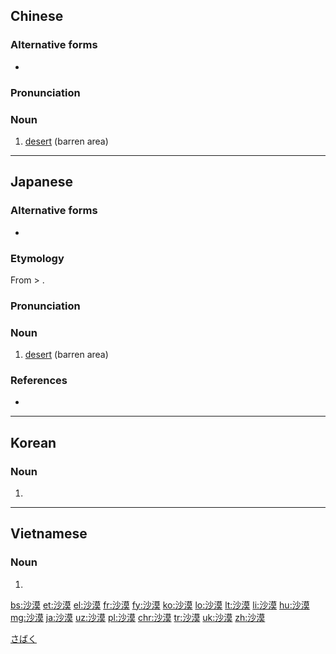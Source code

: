 ==Chinese==
{{zh-forms}}

===Alternative forms===
* {{zh-l|砂漠}}

===Pronunciation===
{{zh-pron
|m=shāmò
|ma=Zh-shamò.ogg
|c=saa1 mok6
|h=pfs=sâ-mo̍k
|mn=qz,twv,xm,zz:soa-bô͘/tw:soa-bo̍k/zz:see-bô͘/twv:sa-bo̍k/twv:sa-bô͘
|cat=n
}}

===Noun===
{{zh-noun}}

# [[desert]] (barren area)

{{zh-cat|Elementary}}

----

==Japanese==
{{ja-kanjitab|さ|ばく|yomi=on}}

===Alternative forms===
* {{ja-r|砂%漠|さ%ばく}}

===Etymology===
From {{etyl|ltc|ja}} {{IPAchar|/*ʂamɑk̚/}} > {{etyl|ja|-}} {{IPAchar|/*sabaku/}}.

===Pronunciation===
{{ja-pron|さばく|acc=h|acc_ref=NHK|y=ko}}

===Noun===
{{ja-noun|さばく}}

# [[desert]] (barren area)

===References===
<references/>
* {{R:Shogakukan}}

[[Category:ja:Landforms|さばく]]

----

==Korean==
{{ko-hanjatab}}

===Noun===
{{ko-noun|hangeul=사막}}

# {{hanja form of|사막|[[desert]] (barren area)}}

----

==Vietnamese==
{{vi-hantutab}}

===Noun===
{{vi-hantu}}

# {{han tu form of|sa mạc|[[desert]] (barren area)}}

[[bs:沙漠]]
[[et:沙漠]]
[[el:沙漠]]
[[fr:沙漠]]
[[fy:沙漠]]
[[ko:沙漠]]
[[lo:沙漠]]
[[lt:沙漠]]
[[li:沙漠]]
[[hu:沙漠]]
[[mg:沙漠]]
[[ja:沙漠]]
[[uz:沙漠]]
[[pl:沙漠]]
[[chr:沙漠]]
[[tr:沙漠]]
[[uk:沙漠]]
[[zh:沙漠]]